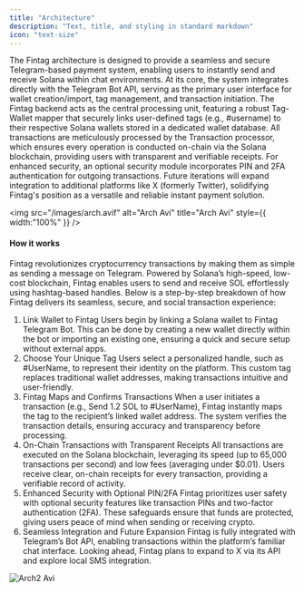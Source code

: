```yaml
---
title: "Architecture"
description: "Text, title, and styling in standard markdown"
icon: "text-size"
---
```


The Fintag architecture is designed to provide a seamless and secure Telegram-based payment system, enabling users to instantly send and receive Solana within chat environments. At its core, the system integrates directly with the Telegram Bot API, serving as the primary user interface for wallet creation/import, tag management, and transaction initiation. The Fintag backend acts as the central processing unit, featuring a robust Tag-Wallet mapper that securely links user-defined tags (e.g., #username) to their respective Solana wallets stored in a dedicated wallet database. All transactions are meticulously processed by the Transaction processor, which ensures every operation is conducted on-chain via the Solana blockchain, providing users with transparent and verifiable receipts. For enhanced security, an optional security module incorporates PIN and 2FA authentication for outgoing transactions. Future iterations will expand integration to additional platforms like X (formerly Twitter), solidifying Fintag's position as a versatile and reliable instant payment solution.

<img
  src="/images/arch.avif"
  alt="Arch Avi"
  title="Arch Avi"
  style={{ width:"100%" }}
/>

#### **How it works**

Fintag revolutionizes cryptocurrency transactions by making them as simple as sending a message on Telegram. Powered by Solana’s high-speed, low-cost blockchain, Fintag enables users to send and receive SOL effortlessly using hashtag-based handles. Below is a step-by-step breakdown of how Fintag delivers its seamless, secure, and social transaction experience:

1. Link Wallet to Fintag Users begin by linking a Solana wallet to Fintag Telegram Bot. This can be done by creating a new wallet directly within the bot or importing an existing one, ensuring a quick and secure setup without external apps.
2. Choose Your Unique Tag Users select a personalized handle, such as #UserName, to represent their identity on the platform. This custom tag replaces traditional wallet addresses, making transactions intuitive and user-friendly.
3. Fintag Maps and Confirms Transactions When a user initiates a transaction (e.g., Send 1.2 SOL to #UserName), Fintag instantly maps the tag to the recipient’s linked wallet address. The system verifies the transaction details, ensuring accuracy and transparency before processing.
4. On-Chain Transactions with Transparent Receipts All transactions are executed on the Solana blockchain, leveraging its speed (up to 65,000 transactions per second) and low fees (averaging under \$0.01). Users receive clear, on-chain receipts for every transaction, providing a verifiable record of activity.
5. Enhanced Security with Optional PIN/2FA Fintag prioritizes user safety with optional security features like transaction PINs and two-factor authentication (2FA). These safeguards ensure that funds are protected, giving users peace of mind when sending or receiving crypto.
6. Seamless Integration and Future Expansion Fintag is fully integrated with Telegram’s Bot API, enabling transactions within the platform’s familiar chat interface. Looking ahead, Fintag plans to expand to X via its API and explore local SMS integration.

![Arch2 Avi](/images/arch2.avif)